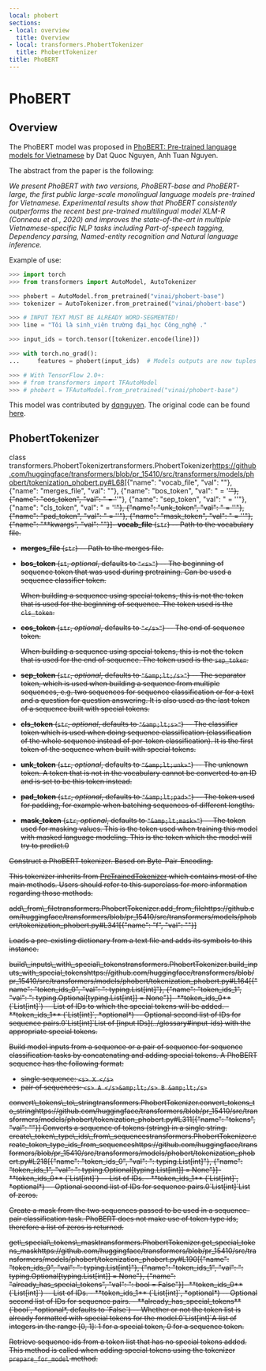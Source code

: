 ```yaml
---
local: phobert
sections:
- local: overview
  title: Overview
- local: transformers.PhobertTokenizer
  title: PhobertTokenizer
title: PhoBERT
---
```

<script>
</script>
<!--Copyright 2020 The HuggingFace Team. All rights reserved.

Licensed under the Apache License, Version 2.0 (the "License"); you may not use this file except in compliance with
the License. You may obtain a copy of the License at

http://www.apache.org/licenses/LICENSE-2.0

Unless required by applicable law or agreed to in writing, software distributed under the License is distributed on
an "AS IS" BASIS, WITHOUT WARRANTIES OR CONDITIONS OF ANY KIND, either express or implied. See the License for the
specific language governing permissions and limitations under the License.
-->

<h1 id="phobert">PhoBERT</h1>

<h2 id="overview">Overview</h2>

The PhoBERT model was proposed in [PhoBERT: Pre-trained language models for Vietnamese](https://www.aclweb.org/anthology/2020.findings-emnlp.92.pdf) by Dat Quoc Nguyen, Anh Tuan Nguyen.

The abstract from the paper is the following:

*We present PhoBERT with two versions, PhoBERT-base and PhoBERT-large, the first public large-scale monolingual
language models pre-trained for Vietnamese. Experimental results show that PhoBERT consistently outperforms the recent
best pre-trained multilingual model XLM-R (Conneau et al., 2020) and improves the state-of-the-art in multiple
Vietnamese-specific NLP tasks including Part-of-speech tagging, Dependency parsing, Named-entity recognition and
Natural language inference.*

Example of use:

```python
>>> import torch
>>> from transformers import AutoModel, AutoTokenizer

>>> phobert = AutoModel.from_pretrained("vinai/phobert-base")
>>> tokenizer = AutoTokenizer.from_pretrained("vinai/phobert-base")

>>> # INPUT TEXT MUST BE ALREADY WORD-SEGMENTED!
>>> line = "Tôi là sinh_viên trường đại_học Công_nghệ ."

>>> input_ids = torch.tensor([tokenizer.encode(line)])

>>> with torch.no_grad():
...     features = phobert(input_ids)  # Models outputs are now tuples

>>> # With TensorFlow 2.0+:
>>> # from transformers import TFAutoModel
>>> # phobert = TFAutoModel.from_pretrained("vinai/phobert-base")
```

This model was contributed by [dqnguyen](https://huggingface.co/dqnguyen). The original code can be found [here](https://github.com/VinAIResearch/PhoBERT).

<h2 id="transformers.PhobertTokenizer">PhobertTokenizer</h2>

<div class="docstring">

<docstring><name>class transformers.PhobertTokenizer</name><anchor>transformers.PhobertTokenizer</anchor><source>https://github.com/huggingface/transformers/blob/pr_15410/src/transformers/models/phobert/tokenization_phobert.py#L68</source><parameters>[{"name": "vocab_file", "val": ""}, {"name": "merges_file", "val": ""}, {"name": "bos_token", "val": " = '<s>'"}, {"name": "eos_token", "val": " = '</s>'"}, {"name": "sep_token", "val": " = '</s>'"}, {"name": "cls_token", "val": " = '<s>'"}, {"name": "unk_token", "val": " = '<unk>'"}, {"name": "pad_token", "val": " = '<pad>'"}, {"name": "mask_token", "val": " = '<mask>'"}, {"name": "**kwargs", "val": ""}]</parameters><paramsdesc>- **vocab_file** (`str`) --
  Path to the vocabulary file.
- **merges_file** (`str`) --
  Path to the merges file.
- **bos_token** (`st`, *optional*, defaults to `"<s>"`) --
  The beginning of sequence token that was used during pretraining. Can be used a sequence classifier token.

  <Tip>

  When building a sequence using special tokens, this is not the token that is used for the beginning of
  sequence. The token used is the `cls_token`.

  </Tip>

- **eos_token** (`str`, *optional*, defaults to `"</s>"`) --
  The end of sequence token.

  <Tip>

  When building a sequence using special tokens, this is not the token that is used for the end of sequence.
  The token used is the `sep_token`.

  </Tip>

- **sep_token** (`str`, *optional*, defaults to `"&amp;lt;/s>"`) --
  The separator token, which is used when building a sequence from multiple sequences, e.g. two sequences for
  sequence classification or for a text and a question for question answering. It is also used as the last
  token of a sequence built with special tokens.
- **cls_token** (`str`, *optional*, defaults to `"&amp;lt;s>"`) --
  The classifier token which is used when doing sequence classification (classification of the whole sequence
  instead of per-token classification). It is the first token of the sequence when built with special tokens.
- **unk_token** (`str`, *optional*, defaults to `"&amp;lt;unk>"`) --
  The unknown token. A token that is not in the vocabulary cannot be converted to an ID and is set to be this
  token instead.
- **pad_token** (`str`, *optional*, defaults to `"&amp;lt;pad>"`) --
  The token used for padding, for example when batching sequences of different lengths.
- **mask_token** (`str`, *optional*, defaults to `"&amp;lt;mask>"`) --
  The token used for masking values. This is the token used when training this model with masked language
  modeling. This is the token which the model will try to predict.</paramsdesc><paramgroups>0</paramgroups></docstring>

Construct a PhoBERT tokenizer. Based on Byte-Pair-Encoding.

This tokenizer inherits from [PreTrainedTokenizer](/docs/transformers/pr_15410/en/main_classes/tokenizer#transformers.PreTrainedTokenizer) which contains most of the main methods. Users should refer to
this superclass for more information regarding those methods.





<div class="docstring">
<docstring><name>add\_from\_file</name><anchor>transformers.PhobertTokenizer.add_from_file</anchor><source>https://github.com/huggingface/transformers/blob/pr_15410/src/transformers/models/phobert/tokenization_phobert.py#L341</source><parameters>[{"name": "f", "val": ""}]</parameters></docstring>

Loads a pre-existing dictionary from a text file and adds its symbols to this instance.


</div>
<div class="docstring">
<docstring><name>build\_inputs\_with\_special\_tokens</name><anchor>transformers.PhobertTokenizer.build_inputs_with_special_tokens</anchor><source>https://github.com/huggingface/transformers/blob/pr_15410/src/transformers/models/phobert/tokenization_phobert.py#L164</source><parameters>[{"name": "token_ids_0", "val": ": typing.List[int]"}, {"name": "token_ids_1", "val": ": typing.Optional[typing.List[int]] = None"}]</parameters><paramsdesc>- **token_ids_0** (`List[int]`) --
  List of IDs to which the special tokens will be added.
- **token_ids_1** (`List[int]`, *optional*) --
  Optional second list of IDs for sequence pairs.</paramsdesc><paramgroups>0</paramgroups><rettype>`List[int]`</rettype><retdesc>List of [input IDs](../glossary#input-ids) with the appropriate special tokens.</retdesc></docstring>

Build model inputs from a sequence or a pair of sequence for sequence classification tasks by concatenating and
adding special tokens. A PhoBERT sequence has the following format:

- single sequence: `<s> X </s>`
- pair of sequences: `<s> A </s>&amp;lt;/s> B &amp;lt;/s>`








</div>
<div class="docstring">
<docstring><name>convert\_tokens\_to\_string</name><anchor>transformers.PhobertTokenizer.convert_tokens_to_string</anchor><source>https://github.com/huggingface/transformers/blob/pr_15410/src/transformers/models/phobert/tokenization_phobert.py#L311</source><parameters>[{"name": "tokens", "val": ""}]</parameters></docstring>
Converts a sequence of tokens (string) in a single string.

</div>
<div class="docstring">
<docstring><name>create\_token\_type\_ids\_from\_sequences</name><anchor>transformers.PhobertTokenizer.create_token_type_ids_from_sequences</anchor><source>https://github.com/huggingface/transformers/blob/pr_15410/src/transformers/models/phobert/tokenization_phobert.py#L218</source><parameters>[{"name": "token_ids_0", "val": ": typing.List[int]"}, {"name": "token_ids_1", "val": ": typing.Optional[typing.List[int]] = None"}]</parameters><paramsdesc>- **token_ids_0** (`List[int]`) --
  List of IDs.
- **token_ids_1** (`List[int]`, *optional*) --
  Optional second list of IDs for sequence pairs.</paramsdesc><paramgroups>0</paramgroups><rettype>`List[int]`</rettype><retdesc>List of zeros.</retdesc></docstring>

Create a mask from the two sequences passed to be used in a sequence-pair classification task. PhoBERT does not
make use of token type ids, therefore a list of zeros is returned.








</div>
<div class="docstring">
<docstring><name>get\_special\_tokens\_mask</name><anchor>transformers.PhobertTokenizer.get_special_tokens_mask</anchor><source>https://github.com/huggingface/transformers/blob/pr_15410/src/transformers/models/phobert/tokenization_phobert.py#L190</source><parameters>[{"name": "token_ids_0", "val": ": typing.List[int]"}, {"name": "token_ids_1", "val": ": typing.Optional[typing.List[int]] = None"}, {"name": "already_has_special_tokens", "val": ": bool = False"}]</parameters><paramsdesc>- **token_ids_0** (`List[int]`) --
  List of IDs.
- **token_ids_1** (`List[int]`, *optional*) --
  Optional second list of IDs for sequence pairs.
- **already_has_special_tokens** (`bool`, *optional*, defaults to `False`) --
  Whether or not the token list is already formatted with special tokens for the model.</paramsdesc><paramgroups>0</paramgroups><rettype>`List[int]`</rettype><retdesc>A list of integers in the range [0, 1]: 1 for a special token, 0 for a sequence token.</retdesc></docstring>

Retrieve sequence ids from a token list that has no special tokens added. This method is called when adding
special tokens using the tokenizer `prepare_for_model` method.








</div></div>
